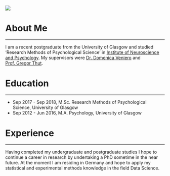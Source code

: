 <div class="fluid-row">
<div class="row">&nbsp;</div>
<div class="row">

<div class="col-md-2 hidden-sm hidden-xs"><img src = "images/profile_pic.jpg" class=""></div>

<div class="col-md-8 col-sm-10 col-sm-offset-1 col-md-offset-0">

# About Me
<hr>
I am a recent postgraduate from the University of Glasgow and studied 'Research Methods of Psychological Science' in [Institute of Neuroscience and Psychology](http://www.gla.ac.uk/researchinstitutes/neurosciencepsychology/).
My supervisors were [Dr. Domenica Veniero](https://www.gla.ac.uk/researchinstitutes/neurosciencepsychology/staff/domenicaveniero/) and [Prof. Gregor Thut](https://www.gla.ac.uk/researchinstitutes/neurosciencepsychology/staff/gregorthut/).

# Education
<hr>
* Sep 2017 - Sep 2018, M.Sc. Research Methods of Psychological Science, University of Glasgow
* Sep 2012 - Jun 2016, M.A. Psychology, University of Glasgow

# Experience
<hr>
Having completed my undergraduate and postgraduate studies I hope to continue a career in research by undertaking a PhD sometime in the near future. At the moment I am residing in Germany and hope to apply my statistical and experimental methods knowledge in the field Data Science. 

</div>
</div>
</div>
